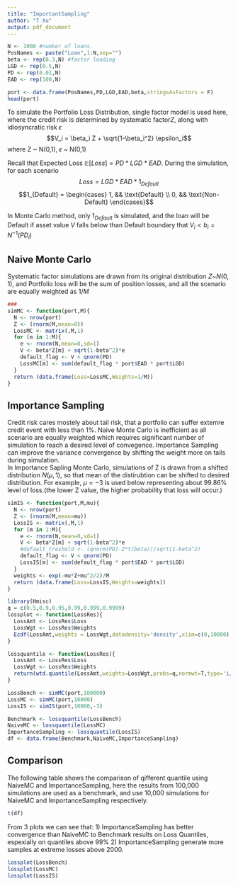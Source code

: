 ```yaml
---
title: "ImportantSampling"
author: "T Xu"
output: pdf_document
---
```

```r
N <- 1000 #number of loans.
PosNames <- paste("Loan",1:N,sep="")
beta <- rep(0.3,N) #factor loading
LGD <- rep(0.5,N) 
PD <- rep(0.01,N)
EAD <- rep(100,N)

port <- data.frame(PosNames,PD,LGD,EAD,beta,stringsAsFactors = F)
head(port)
```

To simulate the Portfolio Loss Distribution, single factor model is used here, where the credit risk is determined by systematic factor$Z$, along with idiosyncratic risk $\epsilon$
$$V_i = \beta_i Z + \sqrt{1-\beta_i^2} \epsilon_i$$
where Z ~ N(0,1), $\epsilon$ ~ N(0,1)

Recall that Expected Loss $\mathbb{E}[Loss] = PD * LGD * EAD$. During the simulation, for each scenario $$Loss = LGD * EAD * 1_{Default}$$ 
$$1_{Default} = \begin{cases}
1, && \text{Default} \\
0, && \text{Non-Default} \end{cases}$$ 


In Monte Carlo method, only $1_{Default}$ is simulated, and the loan will be Default if asset value $V$ falls below than Default boundary that $V_i < b_i = N^{-1}(PD_i)$

Naive Monte Carlo
-------------
Systematic factor simulations are drawn from its original distribution $Z$~$N(0,1)$, and Portfolio loss will be the sum of position losses, and all the scenario are equally weighted as $1/M$

```r
###
simMC <- function(port,M){
  N <- nrow(port)
  Z <- (rnorm(M,mean=0))
  LossMC <- matrix(,M,1)
  for (m in 1:M){
    e <- rnorm(N,mean=0,sd=1)
    V <- beta*Z[m] + sqrt(1-beta^2)*e
    default_flag <- V < qnorm(PD)
    LossMC[m] <- sum(default_flag * port$EAD * port$LGD)
  }
  return (data.frame(Loss=LossMC,Weights=1/M))
}


```

Importance Sampling
-------------------------
Credit risk cares mostely about tail risk, that a portfolio can suffer extemre credit event with less than 1%.  Naive Monte Carlo is inefficient as all scenario are equally weighted which requires significant number of simulation to reach a desired level of convegence.  Importance Sampling can improve the variance convergence by shifting the weight more on tails during simulation.  <br>
In Importance Sapling Monte Carlo, simulations of Z is drawn from a shifted distribution $N(\mu,1)$, so that mean of the distirubtion can be shifted to desired distribution.  For example, $\mu=-3$ is used below representing about 99.86% level of loss.(the lower Z value, the higher probability that loss will occur.)

```r
simIS <- function(port,M,mu){
  N <- nrow(port)
  Z <- (rnorm(M,mean=mu))
  LossIS <- matrix(,M,1)
  for (m in 1:M){
    e <- rnorm(N,mean=0,sd=1)
    V <- beta*Z[m] + sqrt(1-beta^2)*e
    #default_treshold <- (qnorm(PD)-Z*t(beta))/sqrt(1-beta^2)
    default_flag <- V < qnorm(PD)
    LossIS[m] <- sum(default_flag * port$EAD * port$LGD)
  }
  weights <- exp(-mu*Z+mu^2/2)/M
  return (data.frame(Loss=LossIS,Weights=weights))
}


```

```r
library(Hmisc)
q = c(0.5,0.9,0.95,0.99,0.999,0.9999)
lossplot <- function(LossRes){
  LossAmt <- LossRes$Loss
  LossWgt <- LossRes$Weights
  Ecdf(LossAmt,weights = LossWgt,datadensity='density',xlim=c(0,10000),ylim=c(0.9,1),q=q)
}

lossquantile <- function(LossRes){
  LossAmt <- LossRes$Loss
  LossWgt <- LossRes$Weights
  return(wtd.quantile(LossAmt,weights=LossWgt,probs=q,normwt=T,type='i/n'))
}

LossBench <- simMC(port,100000)
LossMC <- simMC(port,10000)
LossIS <- simIS(port,10000,-3)

Benchmark <- lossquantile(LossBench)
NaiveMC <- lossquantile(LossMC)
ImportanceSampling <- lossquantile(LossIS)
df <- data.frame(Benchmark,NaiveMC,ImportanceSampling)
```
Comparison
----------------
The following table shows the comparison of qifferent quantile using NaiveMC and ImportanceSampling, here the results from 100,000 simulations are used as a benchmark, and use 10,000 simulations for NaiveMC and ImportanceSampling respectively. 

```r
t(df)
```
From 3 plots we can see that:
1) ImportanceSampling has better convergence than NaiveMC to Benchmark results on Loss Quantiles, espexially on quantiles above 99%
2) ImportanceSampling generate more samples at extreme losses above 2000.
```r
lossplot(LossBench)
lossplot(LossMC)
lossplot(LossIS)

```





